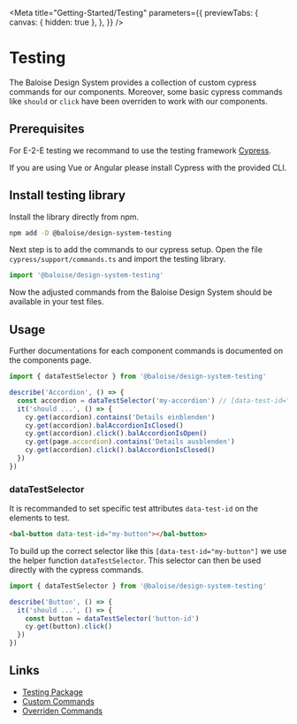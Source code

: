 
<Meta
  title="Getting-Started/Testing"
  parameters={{
    previewTabs: {
      canvas: { hidden: true },
    },
  }}
/>

# Testing

The Baloise Design System provides a collection of custom cypress commands for our components. Moreover, some basic cypress commands like `should` or `click` have been overriden to work with our components.

## Prerequisites

For E-2-E testing we recommand to use the testing framework [Cypress](https://www.cypress.io/).

If you are using Vue or Angular please install Cypress with the provided CLI.

## Install testing library

Install the library directly from npm.

```bash
npm add -D @baloise/design-system-testing
```

Next step is to add the commands to our cypress setup. Open the file `cypress/support/commands.ts` and import the testing library.

```typescript
import '@baloise/design-system-testing'
```

Now the adjusted commands from the Baloise Design System should be available in your test files.

## Usage

Further documentations for each component commands is documented on the components page.

```typescript
import { dataTestSelector } from '@baloise/design-system-testing'

describe('Accordion', () => {
  const accordion = dataTestSelector('my-accordion') // [data-test-id="my-accordion"]
  it('should ...', () => {
    cy.get(accordion).contains('Details einblenden')
    cy.get(accordion).balAccordionIsClosed()
    cy.get(accordion).click().balAccordionIsOpen()
    cy.get(page.accordion).contains('Details ausblenden')
    cy.get(accordion).click().balAccordionIsClosed()
  })
})
```

### dataTestSelector

It is recommanded to set specific test attributes `data-test-id` on the elements to test.

```html
<bal-button data-test-id="my-button"></bal-button>
```

To build up the correct selector like this `[data-test-id="my-button"]` we use the helper function `dataTestSelector`. This selector can then be used directly with the cypress commands.

```typescript
import { dataTestSelector } from '@baloise/design-system-testing'

describe('Button', () => {
  it('should ...', () => {
    const button = dataTestSelector('button-id')
    cy.get(button).click()
  })
})
```

## Links

- [Testing Package](https://github.com/baloise/design-system/blob/master/packages/testing)
- [Custom Commands](https://github.com/baloise/design-system/blob/master/packages/testing/src/commands/custom)
- [Overriden Commands](https://github.com/baloise/design-system/blob/master/packages/testing/src/commands/overrides)

<bal-doc-github link="D:/Baloise/projects/baloise-incubator/design-system/packages/components/src/stories/getting-started/02-testing.stories.mdx"></bal-doc-github>
